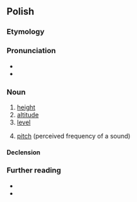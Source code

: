 ==Polish==
{{wikipedia|lang=pl|dab=Wysokość}}

===Etymology===
{{suffix|pl|wysoki|ość}}

===Pronunciation===
* {{pl-IPA}}
* {{audio|pl|Pl-wysokość.ogg|Audio}}

===Noun===
{{pl-noun|f}}

# [[height]]
# [[altitude]]
# [[level]]
# {{lb|pl|acoustics}} [[pitch]] (perceived frequency of a sound)

====Declension====
{{pl-decl-noun-f}}

===Further reading===
* {{R:pl:WSJP}}
* {{R:PWN}}